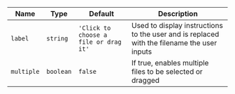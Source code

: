 
  | Name | Type | Default | Description |
| --- | --- | --- | --- |
| `label` | `string` | `'Click to choose a file or drag it'` | Used to display instructions to the user and is replaced with the filename the user inputs |
| `multiple` | `boolean` | `false` | If true, enables multiple files to be selected or dragged |

